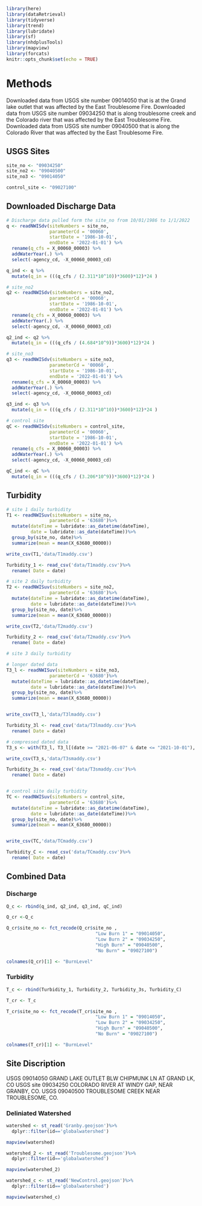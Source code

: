 ```r
library(here)
library(dataRetrieval)
library(tidyverse)
library(trend)
library(lubridate)
library(sf)
library(nhdplusTools)
library(mapview)
library(forcats)
knitr::opts_chunk$set(echo = TRUE)
```


# Methods

Downloaded data from USGS site number 09014050 that is at the Grand lake outlet that was affected by the East Troublesome Fire.
Downloaded data from USGS site number 09034250 that is along troublesome creek and the Colorado river that was affected by the East Troublesome Fire.
Downloaded data from USGS site number 09040500 that is along the Colorado River that was affected by the East Troublesome Fire.


## USGS Sites

```r
site_no <- "09034250" 
site_no2 <- "09040500"
site_no3 <- "09014050"

control_site <- "09027100"
```

## Downloaded Discharge Data

```r

# Discharge data pulled form the site_no from 10/01/1986 to 1/1/2022
q <- readNWISdv(siteNumbers = site_no,
                parameterCd = '00060',
                startDate = '1986-10-01',
                endDate = '2022-01-01') %>%
  rename(q_cfs = X_00060_00003) %>%
  addWaterYear(.) %>%
  select(-agency_cd, -X_00060_00003_cd)

q_ind <- q %>%
  mutate(q_in = (((q_cfs / (2.311*10^10))*3600)*12)*24 )

# site_no2
q2 <- readNWISdv(siteNumbers = site_no2,
                parameterCd = '00060',
                startDate = '1986-10-01',
                endDate = '2022-01-01') %>%
  rename(q_cfs = X_00060_00003) %>%
  addWaterYear(.) %>%
  select(-agency_cd, -X_00060_00003_cd)

q2_ind <- q2 %>%
  mutate(q_in = (((q_cfs / (4.684*10^9))*3600)*12)*24 )

# site_no3
q3 <- readNWISdv(siteNumbers = site_no3,
                parameterCd = '00060',
                startDate = '1986-10-01',
                endDate = '2022-01-01') %>%
  rename(q_cfs = X_00060_00003) %>%
  addWaterYear(.) %>%
  select(-agency_cd, -X_00060_00003_cd)

q3_ind <- q3 %>%
  mutate(q_in = (((q_cfs / (2.311*10^10))*3600)*12)*24 )

# control site
qC <- readNWISdv(siteNumbers = control_site,
                parameterCd = '00060',
                startDate = '1986-10-01',
                endDate = '2022-01-01') %>%
  rename(q_cfs = X_00060_00003) %>%
  addWaterYear(.) %>%
  select(-agency_cd, -X_00060_00003_cd)

qC_ind <- qC %>%
  mutate(q_in = (((q_cfs / (3.206*10^9))*3600)*12)*24 )
```


## Turbidity 

```r
# site 1 daily turbidity 
T1 <- readNWISuv(siteNumbers = site_no,
                parameterCd = '63680')%>%
  mutate(dateTime = lubridate::as_datetime(dateTime),
         date = lubridate::as_date(dateTime))%>%
  group_by(site_no, date)%>%
  summarize(mean = mean(X_63680_00000))

write_csv(T1,'data/T1maddy.csv')

Turbidity_1 <- read_csv('data/T1maddy.csv')%>%
  rename( Date = date)

# site 2 daily turbidity 
T2 <- readNWISuv(siteNumbers = site_no2,
                parameterCd = '63680')%>%
  mutate(dateTime = lubridate::as_datetime(dateTime),
         date = lubridate::as_date(dateTime))%>%
  group_by(site_no, date)%>%
  summarize(mean = mean(X_63680_00000))

write_csv(T2,'data/T2maddy.csv')

Turbidity_2 <- read_csv('data/T2maddy.csv')%>%
  rename( Date = date)

# site 3 daily turbidity

# longer dated data
T3_l <- readNWISuv(siteNumbers = site_no3,
                parameterCd = '63680')%>%
  mutate(dateTime = lubridate::as_datetime(dateTime),
         date = lubridate::as_date(dateTime))%>%
  group_by(site_no, date)%>%
  summarize(mean = mean(X_63680_00000))


write_csv(T3_l,'data/T3lmaddy.csv')

Turbidity_3l <- read_csv('data/T3lmaddy.csv')%>%
  rename( Date = date)

# compressed dated data
T3_s <- with(T3_l, T3_l[(date >= "2021-06-07" & date <= "2021-10-01"), ])

write_csv(T3_s,'data/T3smaddy.csv')

Turbidity_3s <- read_csv('data/T3smaddy.csv')%>%
  rename( Date = date)


# control site daily turbidity
TC <- readNWISuv(siteNumbers = control_site,
                parameterCd = '63680')%>%
  mutate(dateTime = lubridate::as_datetime(dateTime),
         date = lubridate::as_date(dateTime))%>%
  group_by(site_no, date)%>%
  summarize(mean = mean(X_63680_00000))


write_csv(TC,'data/TCmaddy.csv')

Turbidity_C <- read_csv('data/TCmaddy.csv')%>%
  rename( Date = date)

```

## Combined Data

### Discharge

```r
Q_c <- rbind(q_ind, q2_ind, q3_ind, qC_ind)

Q_cr <-Q_c 

Q_cr$site_no <- fct_recode(Q_cr$site_no ,
                                 "Low Burn 1" = "09014050",
                                 "Low Burn 2" = "09034250",
                                 "High Burn" = "09040500",
                                 "No Burn" = "09027100")

colnames(Q_cr)[1] <- "BurnLevel"

```

### Turbidity

```r
T_c <- rbind(Turbidity_1, Turbidity_2, Turbidity_3s, Turbidity_C)

T_cr <- T_c 

T_cr$site_no <- fct_recode(T_cr$site_no ,
                                 "Low Burn 1" = "09014050",
                                 "Low Burn 2" = "09034250",
                                 "High Burn" = "09040500",
                                 "No Burn" = "09027100")

colnames(T_cr)[1] <- "BurnLevel"
```

## Site Discription

USGS 09014050 GRAND LAKE OUTLET BLW CHIPMUNK LN AT GRAND LK, CO
USGS site 09034250 COLORADO RIVER AT WINDY GAP, NEAR GRANBY, CO.
USGS 09040500 TROUBLESOME CREEK NEAR TROUBLESOME, CO.

### Deliniated Watershed
```r
watershed <- st_read('Granby.geojson')%>%
  dplyr::filter(id=='globalwatershed')

mapview(watershed)

watershed_2 <- st_read('Troublesome.geojson')%>%
  dplyr::filter(id=='globalwatershed')

mapview(watershed_2)

watershed_c <- st_read('NewControl.geojson')%>%
  dplyr::filter(id=='globalwatershed')

mapview(watershed_c)
```


